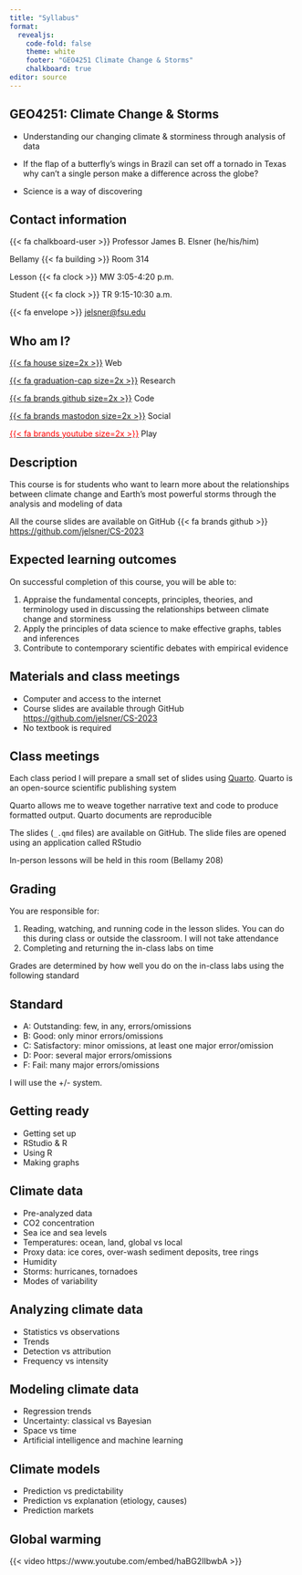 ```yaml
---
title: "Syllabus"
format: 
  revealjs:
    code-fold: false
    theme: white
    footer: "GEO4251 Climate Change & Storms"
    chalkboard: true
editor: source
---
```


## GEO4251: Climate Change & Storms

* Understanding our changing climate & storminess through analysis of data

* If the flap of a butterfly's wings in Brazil can set off a tornado in Texas why can't a single person make a difference across the globe?

* Science is a way of discovering

## Contact information

{{< fa chalkboard-user >}} Professor James B. Elsner (he/his/him)

Bellamy {{< fa building >}} Room 314

Lesson {{< fa clock >}} MW 3:05-4:20 p.m.

Student {{< fa clock >}} TR 9:15-10:30 a.m.

{{< fa envelope >}} [jelsner\@fsu.edu](mailto:jelsner@fsu.edu){.email}

## Who am I?

[{{< fa house size=2x >}}](http://myweb.fsu.edu/jelsner/_site/) Web

[{{< fa graduation-cap size=2x >}}](https://scholar.google.com/citations?user=uF8tRWQAAAAJ) Research

[{{< fa brands github size=2x >}}](https://github.com/jelsner/) Code

[{{< fa brands mastodon size=2x >}}](https://fediscience.org/@jelsner) Social

[<span style="color:red">{{< fa brands youtube size=2x >}}</span>](https://www.youtube.com/channel/UCmvKrcWTnNGjoy9OTGTz1qQ) Play

## Description

This course is for students who want to learn more about the relationships between climate change and Earth's most powerful storms through the analysis and modeling of data

All the course slides are available on GitHub {{< fa brands github >}}  <https://github.com/jelsner/CS-2023>

## Expected learning outcomes

On successful completion of this course, you will be able to:

1. Appraise the fundamental concepts, principles, theories, and terminology used in discussing the relationships between climate change and storminess
2. Apply the principles of data science to make effective graphs, tables and inferences
3. Contribute to contemporary scientific debates with empirical evidence

## Materials and class meetings

-   Computer and access to the internet
-   Course slides are available through GitHub  <https://github.com/jelsner/CS-2023>
-   No textbook is required

## Class meetings

Each class period I will prepare a small set of slides using [Quarto](https://quarto.org/). Quarto is an open-source scientific publishing system

Quarto allows me to weave together narrative text and code to produce formatted output. Quarto documents are reproducible

The slides (`_.qmd` files) are available on GitHub. The slide files are opened using an application called RStudio

In-person lessons will be held in this room (Bellamy 208)

## Grading

You are responsible for:

1.  Reading, watching, and running code in the lesson slides. You can do this during class  or outside the classroom. I will not take attendance
2.  Completing and returning the in-class labs on time

Grades are determined by how well you do on the in-class labs using the following standard

## Standard

-   A: Outstanding: few, in any, errors/omissions
-   B: Good: only minor errors/omissions
-   C: Satisfactory: minor omissions, at least one major error/omission
-   D: Poor: several major errors/omissions
-   F: Fail: many major errors/omissions

I will use the +/- system.

## Getting ready

-   Getting set up
-   RStudio & R
-   Using R
-   Making graphs

## Climate data

-   Pre-analyzed data
-   CO2 concentration
-   Sea ice and sea levels
-   Temperatures: ocean, land, global vs local
-   Proxy data: ice cores, over-wash sediment deposits, tree rings
-   Humidity
-   Storms: hurricanes, tornadoes
-   Modes of variability

## Analyzing climate data

-   Statistics vs observations
-   Trends
-   Detection vs attribution
-   Frequency vs intensity

## Modeling climate data

-   Regression trends
-   Uncertainty: classical vs Bayesian
-   Space vs time
-   Artificial intelligence and machine learning

## Climate models

-   Prediction vs predictability
-   Prediction vs explanation (etiology, causes)
-   Prediction markets

## Global warming

{{< video https://www.youtube.com/embed/haBG2IIbwbA >}}